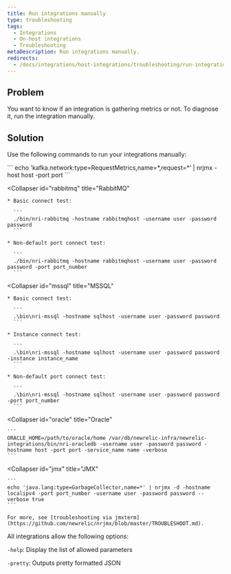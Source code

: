 ```yaml
---
title: Run integrations manually
type: troubleshooting
tags:
  - Integrations
  - On-host integrations
  - Troubleshooting
metaDescription: Run integrations manually.
redirects:
  - /docs/integrations/host-integrations/troubleshooting/run-integrations-manually
---
```


## Problem

You want to know if an integration is gathering metrics or not. To diagnose it, run the integration manually.

## Solution

Use the following commands to run your integrations manually:

<CollapserGroup>
  <Collapser
    id="kafka"
    title="Kafka"
  >
    ```
    echo 'kafka.network:type=RequestMetrics,name=*,request=*’ | nrjmx -host host -port port
    ```
  </Collapser>

  <Collapser
    id="rabbitmq"
    title="RabbitMQ"
  >
    * Basic connect test:

      ```
      ./bin/nri-rabbitmq -hostname rabbitmqhost -username user -password password
      ```

    * Non-default port connect test:

      ```
      ./bin/nri-rabbitmq -hostname rabbitmqhost -username user -password password -port port_number
      ```
  </Collapser>

  <Collapser
    id="mssql"
    title="MSSQL"
  >
    * Basic connect test:

      ```
      .\bin\nri-mssql -hostname sqlhost -username user -password password
      ```

    * Instance connect test:

      ```
      .\bin\nri-mssql -hostname sqlhost -username user -password password -instance instance_name
      ```

    * Non-default port connect test:

      ```
      .\bin\nri-mssql -hostname sqlhost -username user -password password -port port_number
      ```
  </Collapser>

  <Collapser
    id="oracle"
    title="Oracle"
  >
    ```
    ORACLE_HOME=/path/to/oracle/home /var/db/newrelic-infra/newrelic-integrations/bin/nri-oracledb -username user -password password -hostname host -port port -service_name name -verbose
    ```
  </Collapser>

  <Collapser
    id="jmx"
    title="JMX"
  >
    ```
    echo 'java.lang:type=GarbageCollector,name=*' | nrjmx -d -hostname localipv4 -port port_number -username user -password password --verbose true
    ```

    For more, see [troubleshooting via jmxterm](https://github.com/newrelic/nrjmx/blob/master/TROUBLESHOOT.md).
  </Collapser>
</CollapserGroup>

All integrations allow the following options:

`-help`: Display the list of allowed parameters

`-pretty`: Outputs pretty formatted JSON
